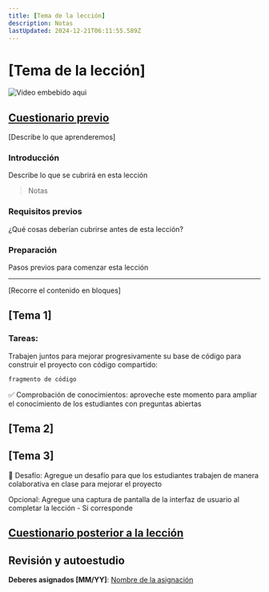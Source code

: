 ```yaml
---
title: [Tema de la lección]
description: Notas
lastUpdated: 2024-12-21T06:11:55.589Z
---
```


# [Tema de la lección]

![Video embebido aqui](video-url)

## [Cuestionario previo](quiz-url)

[Describe lo que aprenderemos]

### Introducción

Describe lo que se cubrirá en esta lección

> Notas

### Requisitos previos

¿Qué cosas deberían cubrirse antes de esta lección?

### Preparación

Pasos previos para comenzar esta lección

---

[Recorre el contenido en bloques]

## [Tema 1]

### Tareas:

Trabajen juntos para mejorar progresivamente su base de código para construir el proyecto con código compartido:

```html
fragmento de código
```

✅ Comprobación de conocimientos: aproveche este momento para ampliar el conocimiento de los estudiantes con preguntas abiertas

## [Tema 2]

## [Tema 3]

🚀 Desafío: Agregue un desafío para que los estudiantes trabajen de manera colaborativa en clase para mejorar el proyecto

Opcional: Agregue una captura de pantalla de la interfaz de usuario al completar la lección  - Si corresponde
## [Cuestionario posterior a la lección ](quiz-url)

## Revisión y autoestudio

**Deberes asignados [MM/YY]**: [Nombre de la asignación](assignment.es.md)

